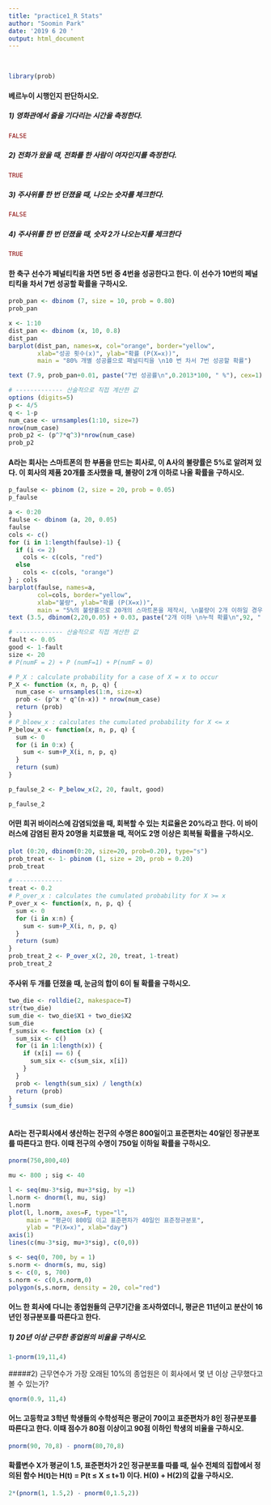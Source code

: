 ```yaml
---
title: "practice1_R Stats"
author: "Soomin Park"
date: '2019 6 20 '
output: html_document
---
```

<br> 
```r
library(prob)
```


#### 베르누이 시행인지 판단하시오.
##### 1) 영화관에서 줄을 기다리는 시간을 측정한다.  
```r
FALSE
```

##### 2) 전화가 왔을 때, 전화를 한 사람이 여자인지를 측정한다.
```r
TRUE
```

##### 3) 주사위를 한 번 던졌을 때, 나오는 숫자를 체크한다.
```r
FALSE
```

##### 4) 주사위를 한 번 던졌을 때, 숫자 2가 나오는지를 체크한다
```r
TRUE
```


#### 한 축구 선수가 페널티킥을 차면 5번 중 4번을 성공한다고 한다. 이 선수가 10번의 페널티킥을 차서 7번 성공할 확률을 구하시오.
```r
prob_pan <- dbinom (7, size = 10, prob = 0.80)
prob_pan

x <- 1:10
dist_pan <- dbinom (x, 10, 0.8)
dist_pan
barplot(dist_pan, names=x, col="orange", border="yellow",
        xlab="성공 횟수(x)", ylab="확률 (P(X=x))",
        main = "80% 개별 성공률으로 패널티킥을 \n10 번 차서 7번 성공할 확률")

text (7.9, prob_pan+0.01, paste("7번 성공률\n",0.2013*100, " %"), cex=1)

# ------------- 산술적으로 직접 계산한 값
options (digits=5)
p <- 4/5 
q <- 1-p
num_case <- urnsamples(1:10, size=7) 
nrow(num_case)
prob_p2 <- (p^7*q^3)*nrow(num_case)
prob_p2

```

#### A라는 회사는 스마트폰의 한 부품을 만드는 회사로, 이 A사의 불량률은 5%로 알려져 있다. 이 회사의 제품 20개를 조사했을 때, 불량이 2개 이하로 나올 확률을 구하시오.
```r
p_faulse <- pbinom (2, size = 20, prob = 0.05)
p_faulse

a <- 0:20
faulse <- dbinom (a, 20, 0.05)
faulse
cols <- c()
for (i in 1:length(faulse)-1) {
  if (i <= 2) 
    cols <- c(cols, "red")
  else 
    cols <- c(cols, "orange")
} ; cols
barplot(faulse, names=a, 
        col=cols, border="yellow",
        xlab="불량", ylab="확률 (P(X=x))",
        main = "5%의 불량률으로 20개의 스마트폰을 제작시, \n불량이 2개 이하일 경우")
text (3.5, dbinom(2,20,0.05) + 0.03, paste("2개 이하 \n누적 확률\n",92, " %"), cex=0.6)

# ------------- 산술적으로 직접 계산한 값
fault <- 0.05
good <- 1-fault 
size <- 20
# P(numF = 2) + P (numF=1) + P(numF = 0)

# P_X : calculate probability for a case of X = x to occur
P_X <- function (x, n, p, q) {
  num_case <- urnsamples(1:n, size=x)
  prob <- (p^x * q^(n-x)) * nrow(num_case)
  return (prob)
}
# P_bloew_x : calculates the cumulated probability for X <= x  
P_below_x <- function(x, n, p, q) {
  sum <- 0
  for (i in 0:x) {
    sum <- sum+P_X(i, n, p, q)
  }
  return (sum)
}

p_faulse_2 <- P_below_x(2, 20, fault, good)

p_faulse_2
```


#### 어떤 희귀 바이러스에 감염되었을 때, 회복할 수 있는 치료율은 20%라고 한다. 이 바이러스에 감염된 환자 20명을 치료했을 때, 적어도 2명 이상은 회복될 확률을 구하시오.

```r
plot (0:20, dbinom(0:20, size=20, prob=0.20), type="s")
prob_treat <- 1- pbinom (1, size = 20, prob = 0.20)
prob_treat

# -------------
treat <- 0.2
# P_over_x : calculates the cumulated probability for X >= x  
P_over_x <- function(x, n, p, q) {
  sum <- 0
  for (i in x:n) {
    sum <- sum+P_X(i, n, p, q)
  }
  return (sum)
}
prob_treat_2 <- P_over_x(2, 20, treat, 1-treat)
prob_treat_2
```


#### 주사위 두 개를 던졌을 때, 눈금의 합이 6이 될 확률을 구하시오.
```r
two_die <- rolldie(2, makespace=T)
str(two_die)
sum_die <- two_die$X1 + two_die$X2
sum_die
f_sumsix <- function (x) {
  sum_six <- c()
  for (i in 1:length(x)) {
    if (x[i] == 6) {
      sum_six <- c(sum_six, x[i])
    }
  }
  prob <- length(sum_six) / length(x)
  return (prob)
}
f_sumsix (sum_die)
  
```



#### A라는 전구회사에서 생산하는 전구의 수명은 800일이고 표준편차는 40일인 정규분포를 따른다고 한다.  이때 전구의 수명이 750일 이하일 확률을 구하시오.

```r
pnorm(750,800,40)

mu <- 800 ; sig <- 40

l <- seq(mu-3*sig, mu+3*sig, by =1)
l.norm <- dnorm(l, mu, sig)
l.norm
plot(l, l.norm, axes=F, type="l", 
     main = "평균이 800일 이고 표준편차가 40일인 표준정규분포", 
     ylab = "P(X=x)", xlab="day")
axis(1)
lines(c(mu-3*sig, mu+3*sig), c(0,0))

s <- seq(0, 700, by = 1)
s.norm <- dnorm(s, mu, sig)
s <- c(0, s, 700)
s.norm <- c(0,s.norm,0)
polygon(s,s.norm, density = 20, col="red")

```

#### 어느 한 회사에 다니는 종업원들의 근무기간을 조사하였더니, 평균은 11년이고 분산이 16년인 정규분포를 따른다고 한다.

##### 1) 20년 이상 근무한 종업원의 비율을 구하시오.
```r
1-pnorm(19,11,4)

```

#####2) 근무연수가 가장 오래된 10%의 종업원은 이 회사에서 몇 년 이상 근무했다고 볼 수 있는가?
```r
qnorm(0.9, 11,4)
```

#### 어느 고등학교 3학년 학생들의 수학성적은 평균이 70이고 표준편차가 8인 정규분포를 따른다고 한다.  이때 점수가 80점 이상이고 90점 이하인 학생의 비율을 구하시오.
```r
pnorm(90, 70,8) - pnorm(80,70,8)
```


#### 확률변수 X가 평균이 1.5, 표준편차가 2인 정규분포를 따를 때, 실수 전체의 집합에서 정의된 함수 H(t)는 H(t) = P(t ≤ X ≤ t+1) 이다. H(0) + H(2)의 값을 구하시오.
```r
2*(pnorm(1, 1.5,2) - pnorm(0,1.5,2))
```














